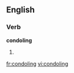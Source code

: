 
==English==

===Verb===
'''condoling'''

# {{present participle of|[[condole]]}}

[[fr:condoling]]
[[vi:condoling]]